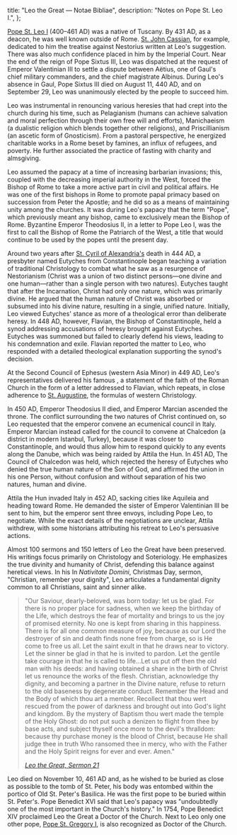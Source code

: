   title: "Leo the Great — Notae Bibliae",
  description: "Notes on Pope St. Leo I.",
};

<Initial text="Leo the Great"/>

[Pope St. Leo I](/glossary/names#leo) (400–461 AD) was a native of Tuscany. By 431 AD, as a deacon, he was well known outside of Rome. [St. John Cassian](/people/saints/early/john-cassian), for example, dedicated to him the treatise against Nestorius written at Leo's suggestion. There was also much confidence placed in him by the Imperial Court. Near the end of the reign of Pope Sixtus III, Leo was dispatched at the request of Emperor Valentinian III to settle a dispute between Aëtius, one of Gaul's chief military commanders, and the chief magistrate Albinus. During Leo's absence in Gaul, Pope Sixtus III died on August 11, 440 AD, and on September 29, Leo was unanimously elected by the people to succeed him.

Leo was instrumental in renouncing various heresies that had crept into the church during his time, such as Pelagianism (humans can achieve salvation and moral perfection through their own free will and efforts), Manichaeism (a dualistic religion which blends together other religions), and Priscillianism (an ascetic form of Gnosticism). From a pastoral perspective, he energized charitable works in a Rome beset by famines, an influx of refugees, and poverty. He further associated the practice of fasting with charity and almsgiving.

Leo assumed the papacy at a time of increasing barbarian invasions; this, coupled with the decreasing imperial authority in the West, forced the Bishop of Rome to take a more active part in civil and political affairs. He was one of the first bishops in Rome to promote papal primacy based on succession from Peter the Apostle; and he did so as a means of maintaining unity among the churches. It was during Leo's papacy that the term "Pope", which previously meant any bishop, came to exclusively mean the Bishop of Rome. Byzantine Emperor Theodosius II, in a letter to Pope Leo I, was the first to call the Bishop of Rome the Patriarch of the West, a title that would continue to be used by the popes until the present day.

Around two years after [St. Cyril of Alexandria's](/people/saints/greek-fathers/cyril-of-alexandria) death in 444 AD, a presbyter named Eutyches from Constantinople began teaching a variation of traditional Christology to combat what he saw as a resurgence of Nestorianism (Christ was a union of two distinct persons—one divine and one human—rather than a single person with two natures). Eutyches taught that after the Incarnation, Christ had only one nature, which was primarily divine. He argued that the human nature of Christ was absorbed or subsumed into his divine nature, resulting in a single, unified nature. Initially, Leo viewed Eutyches' stance as more of a theological error than deliberate heresy. In 448 AD, however, Flavian, the Bishop of Constantinople, held a synod addressing accusations of heresy brought against Eutyches. Eutyches was summoned but failed to clearly defend his views, leading to his condemnation and exile. Flavian reported the matter to Leo, who responded with a detailed theological explanation supporting the synod's decision.

At the Second Council of Ephesus (western Asia Minor) in 449 AD, Leo's representatives delivered his famous *<Definition lang="english" anchor="tome" text="Tome"/>*, a statement of the faith of the Roman Church in the form of a letter addressed to Flavian, which repeats, in close adherence to [St. Augustine](/people/saints/latin-fathers/augustine-of-hippo), the formulas of western Christology.

In 450 AD, Emperor Theodosius II died, and Emperor Marcian ascended the throne. The conflict surrounding the two natures of Christ continued on, so Leo requested that the emperor convene an ecumenical council in Italy. Emperor Marcian instead called for the council to convene at Chalcedon (a district in modern Istanbul, Turkey), because it was closer to Constantinople, and would thus allow him to respond quickly to any events along the Danube, which was being raided by Attila the Hun. In 451 AD, The Council of Chalcedon was held, which rejected the heresy of Eutyches who denied the true human nature of the Son of God, and affirmed the union in his one Person, without confusion and without separation of his two natures, human and divine.

Attila the Hun invaded Italy in 452 AD, sacking cities like Aquileia and heading toward Rome. He demanded the sister of Emperor Valentinian III be sent to him, but the emperor sent three envoys, including Pope Leo, to negotiate. While the exact details of the negotiations are unclear, Attila withdrew, with some historians attributing his retreat to Leo's persuasive actions.

Almost 100 sermons and 150 letters of Leo the Great have been preserved. His writings focus primarily on Christology and Soteriology. He emphasizes the true divinity and humanity of Christ, defending this balance against heretical views. In his In *Nativitate Domini*, Christmas Day, sermon, "Christian, remember your dignity", Leo articulates a fundamental dignity common to all Christians, saint and sinner alike.

> "Our Saviour, dearly-beloved, was born today: let us be glad. For there is no proper place for sadness, when we keep the birthday of the Life, which destroys the fear of mortality and brings to us the joy of promised eternity. No one is kept from sharing in this happiness. There is for all one common measure of joy, because as our Lord the destroyer of sin and death finds none free from charge, so is He come to free us all. Let the saint exult in that he draws near to victory. Let the sinner be glad in that he is invited to pardon. Let the gentile take courage in that he is called to life…Let us put off then the old man with his deeds: and having obtained a share in the birth of Christ let us renounce the works of the flesh. Christian, acknowledge thy dignity, and becoming a partner in the Divine nature, refuse to return to the old baseness by degenerate conduct. Remember the Head and the Body of which thou art a member. Recollect that thou wert rescued from the power of darkness and brought out into God's light and kingdom. By the mystery of Baptism thou wert made the temple of the Holy Ghost: do not put such a denizen to flight from thee by base acts, and subject thyself once more to the devil's thralldom: because thy purchase money is the blood of Christ, because He shall judge thee in truth Who ransomed thee in mercy, who with the Father and the Holy Spirit reigns for ever and ever. Amen."
>
> <cite>[Leo the Great, *Sermon 21*](https://www.newadvent.org/fathers/360321.htm)</cite>

Leo died on November 10, 461 AD and, as he wished to be buried as close as possible to the tomb of St. Peter, his body was entombed within the portico of Old St. Peter's Basilica. He was the first pope to be buried within St. Peter's. Pope Benedict XVI said that Leo's papacy was "undoubtedly one of the most important in the Church's history." In 1754, Pope Benedict XIV proclaimed Leo the Great a Doctor of the Church. Next to Leo only one other pope, [Pope St. Gregory I](/people/saints/latin-fathers/gregory-the-great), is also recognized as Doctor of the Church.
